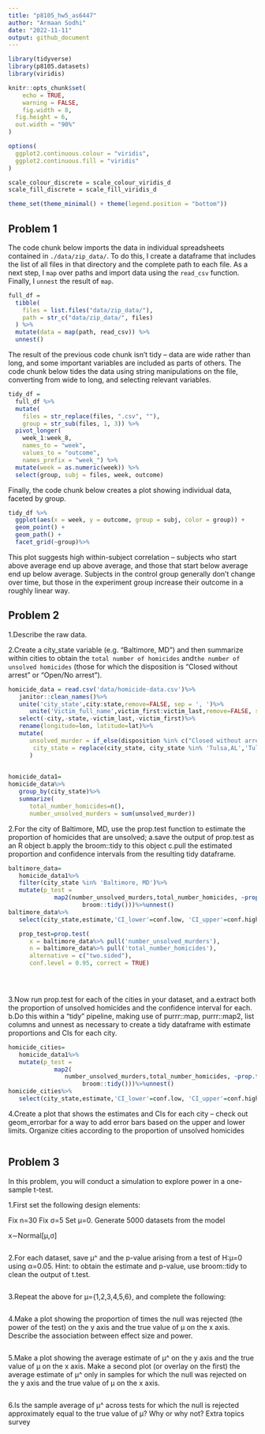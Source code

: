 ```yaml
---
title: "p8105_hw5_as6447"
author: "Armaan Sodhi"
date: "2022-11-11"
output: github_document
---
```


```r
library(tidyverse)
library(p8105.datasets)
library(viridis)

knitr::opts_chunk$set(
	echo = TRUE,
	warning = FALSE,
	fig.width = 8, 
  fig.height = 6,
  out.width = "90%"
)

options(
  ggplot2.continuous.colour = "viridis",
  ggplot2.continuous.fill = "viridis"
)

scale_colour_discrete = scale_colour_viridis_d
scale_fill_discrete = scale_fill_viridis_d

theme_set(theme_minimal() + theme(legend.position = "bottom"))
```
## Problem 1

The code chunk below imports the data in individual spreadsheets contained in `./data/zip_data/`. To do this, I create a dataframe that includes the list of all files in that directory and the complete path to each file. As a next step, I `map` over paths and import data using the `read_csv` function. Finally, I `unnest` the result of `map`.

```r
full_df = 
  tibble(
    files = list.files("data/zip_data/"),
    path = str_c("data/zip_data/", files)
  ) %>% 
  mutate(data = map(path, read_csv)) %>% 
  unnest()
```

The result of the previous code chunk isn't tidy -- data are wide rather than long, and some important variables are included as parts of others. The code chunk below tides the data using string manipulations on the file, converting from wide to long, and selecting relevant variables. 

```r
tidy_df = 
  full_df %>% 
  mutate(
    files = str_replace(files, ".csv", ""),
    group = str_sub(files, 1, 3)) %>% 
  pivot_longer(
    week_1:week_8,
    names_to = "week",
    values_to = "outcome",
    names_prefix = "week_") %>% 
  mutate(week = as.numeric(week)) %>% 
  select(group, subj = files, week, outcome)
```

Finally, the code chunk below creates a plot showing individual data, faceted by group. 

```r
tidy_df %>% 
  ggplot(aes(x = week, y = outcome, group = subj, color = group)) + 
  geom_point() + 
  geom_path() + 
  facet_grid(~group)%>%
```

This plot suggests high within-subject correlation -- subjects who start above average end up above average, and those that start below average end up below average. Subjects in the control group generally don't change over time, but those in the experiment group increase their outcome in a roughly linear way. 

## Problem 2

1.Describe the raw data. 

2.Create a city_state variable (e.g. “Baltimore, MD”) and then summarize within cities to obtain the `total number of homicides` and` the number of unsolved homicides` (those for which the disposition is “Closed without arrest” or “Open/No arrest”).
```r
homicide_data = read.csv('data/homicide-data.csv')%>% 
   janitor::clean_names()%>%
   unite('city_state',city:state,remove=FALSE, sep = ', ')%>%
      unite('Victim_full_name',victim_first:victim_last,remove=FALSE, sep = ' ')%>%
   select(-city,-state,-victim_last,-victim_first)%>%
   rename(longitude=lon, latitude=lat)%>%
   mutate(
      unsolved_murder = if_else(disposition %in% c("Closed without arrest","Open/No arrest"),1, 0),
       city_state = replace(city_state, city_state %in% 'Tulsa,AL','Tulsa,OK')
      )
  
```

```r
homicide_data1=
homicide_data%>%
   group_by(city_state)%>%
   summarize(
      total_number_homicides=n(),
      number_unsolved_murders = sum(unsolved_murder))
```


2.For the city of Baltimore, MD, use the prop.test function to estimate the proportion of homicides that are unsolved; 
   a.save the output of prop.test as an R object
   b.apply the broom::tidy to this object
   c.pull the estimated proportion and confidence intervals from the resulting tidy       dataframe.
```r
baltimore_data= 
   homicide_data1%>%
   filter(city_state %in% 'Baltimore, MD')%>%
   mutate(p_test = 
             map2(number_unsolved_murders,total_number_homicides, ~prop.test(.x,.y )%>%
                     broom::tidy()))%>%unnest()
baltimore_data%>%
   select(city_state,estimate,'CI_lower'=conf.low, 'CI_upper'=conf.high)

   prop_test=prop.test(
      x = baltimore_data%>% pull('number_unsolved_murders'),
      n = baltimore_data%>% pull('total_number_homicides'),
      alternative = c("two.sided"),
      conf.level = 0.95, correct = TRUE)


    
```

3.Now run prop.test for each of the cities in your dataset, and 
   a.extract both the proportion of unsolved homicides and the confidence interval for     each. 
   b.Do this within a “tidy” pipeline, making use of purrr::map, purrr::map2, list
   columns and unnest as necessary to create a tidy dataframe with estimate proportions    and CIs for each city.
```r
homicide_cities= 
   homicide_data1%>%
   mutate(p_test = 
             map2(
                number_unsolved_murders,total_number_homicides, ~prop.test(.x,.y )%>%
                     broom::tidy()))%>%unnest()
homicide_cities%>%
   select(city_state,estimate,'CI_lower'=conf.low, 'CI_upper'=conf.high)
```

4.Create a plot that shows the estimates and CIs for each city – check out geom_errorbar for a way to add error bars based on the upper and lower limits. Organize cities according to the proportion of unsolved homicides

```r

```

## Problem 3

In this problem, you will conduct a simulation to explore power in a one-sample t-test.

1.First set the following design elements:

Fix n=30
Fix σ=5
Set μ=0. Generate 5000 datasets from the model

x∼Normal[μ,σ]

```r

```

2.For each dataset, save μ^ and the p-value arising from a test of H:μ=0 using α=0.05. Hint: to obtain the estimate and p-value, use broom::tidy to clean the output of t.test.
```r

```

3.Repeat the above for μ={1,2,3,4,5,6}, and complete the following:
```r

```

4.Make a plot showing the proportion of times the null was rejected (the power of the test) on the y axis and the true value of μ on the x axis. Describe the association between effect size and power.
```r

```

5.Make a plot showing the average estimate of μ^ on the y axis and the true value of μ on the x axis. Make a second plot (or overlay on the first) the average estimate of μ^ only in samples for which the null was rejected on the y axis and the true value of μ on the x axis. 
```r

```

6.Is the sample average of μ^ across tests for which the null is rejected approximately equal to the true value of μ? Why or why not?
Extra topics survey
```r

```

